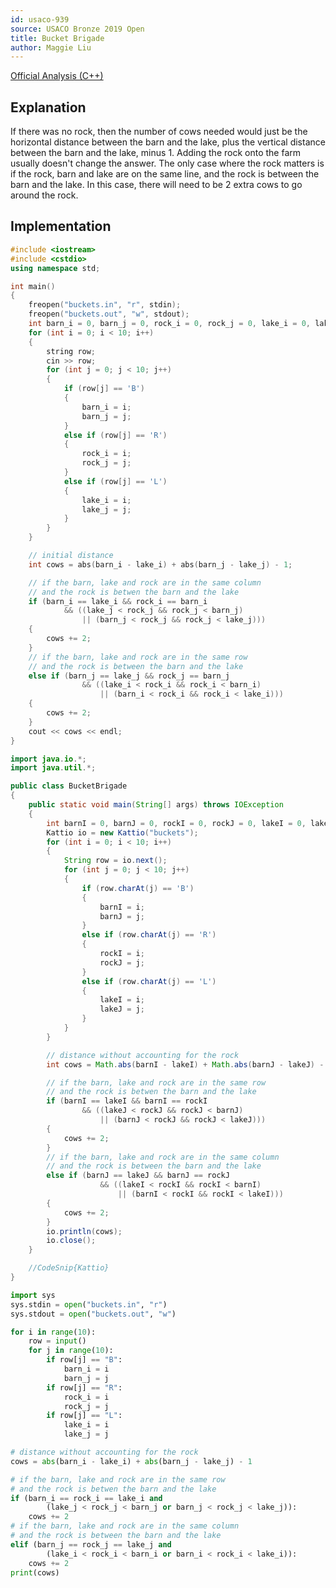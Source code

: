 ```yaml
---
id: usaco-939
source: USACO Bronze 2019 Open
title: Bucket Brigade
author: Maggie Liu
---
```


[Official Analysis (C++)](http://www.usaco.org/current/data/sol_buckets_bronze_open19.html)

## Explanation

If there was no rock, then the number of cows needed would just be the
horizontal distance between the barn and the lake, plus the vertical distance
between the barn and the lake, minus $1$. Adding the rock onto the farm usually
doesn't change the answer. The only case where the rock matters is if the rock,
barn and lake are on the same line, and the rock is between the barn and the
lake. In this case, there will need to be $2$ extra cows to go around the rock.

## Implementation

<LanguageSection>

<CPPSection>

```cpp
#include <iostream>
#include <cstdio>
using namespace std;

int main()
{
	freopen("buckets.in", "r", stdin);
	freopen("buckets.out", "w", stdout);
	int barn_i = 0, barn_j = 0, rock_i = 0, rock_j = 0, lake_i = 0, lake_j = 0;
	for (int i = 0; i < 10; i++)
	{
		string row;
		cin >> row;
		for (int j = 0; j < 10; j++)
		{
			if (row[j] == 'B')
			{
				barn_i = i;
				barn_j = j;
			}
			else if (row[j] == 'R')
			{
				rock_i = i;
				rock_j = j;
			}
			else if (row[j] == 'L')
			{
				lake_i = i;
				lake_j = j;
			}
		}
	}

	// initial distance
	int cows = abs(barn_i - lake_i) + abs(barn_j - lake_j) - 1;

	// if the barn, lake and rock are in the same column
	// and the rock is betwen the barn and the lake
	if (barn_i == lake_i && rock_i == barn_i
			&& ((lake_j < rock_j && rock_j < barn_j)
				|| (barn_j < rock_j && rock_j < lake_j)))
	{
		cows += 2;
	}
	// if the barn, lake and rock are in the same row
	// and the rock is between the barn and the lake
	else if (barn_j == lake_j && rock_j == barn_j
				&& ((lake_i < rock_i && rock_i < barn_i)
					|| (barn_i < rock_i && rock_i < lake_i)))
	{
		cows += 2;
	}
	cout << cows << endl;
}
```

</CPPSection>

<JavaSection>

```java
import java.io.*;
import java.util.*;

public class BucketBrigade
{
	public static void main(String[] args) throws IOException
	{
		int barnI = 0, barnJ = 0, rockI = 0, rockJ = 0, lakeI = 0, lakeJ = 0;
		Kattio io = new Kattio("buckets");
		for (int i = 0; i < 10; i++)
		{
			String row = io.next();
			for (int j = 0; j < 10; j++)
			{
				if (row.charAt(j) == 'B')
				{
					barnI = i;
					barnJ = j;
				}
				else if (row.charAt(j) == 'R')
				{
					rockI = i;
					rockJ = j;
				}
				else if (row.charAt(j) == 'L')
				{
					lakeI = i;
					lakeJ = j;
				}
			}
		}

		// distance without accounting for the rock
		int cows = Math.abs(barnI - lakeI) + Math.abs(barnJ - lakeJ) - 1;

		// if the barn, lake and rock are in the same row
		// and the rock is betwen the barn and the lake
		if (barnI == lakeI && barnI == rockI
				&& ((lakeJ < rockJ && rockJ < barnJ)
					|| (barnJ < rockJ && rockJ < lakeJ)))
		{
			cows += 2;
		}
		// if the barn, lake and rock are in the same column
		// and the rock is between the barn and the lake
		else if (barnJ == lakeJ && barnJ == rockJ
					&& ((lakeI < rockI && rockI < barnI)
						|| (barnI < rockI && rockI < lakeI)))
		{
			cows += 2;
		}
		io.println(cows);
		io.close();
	}

	//CodeSnip{Kattio}
}
```

</JavaSection>

<PySection>

```py
import sys
sys.stdin = open("buckets.in", "r")
sys.stdout = open("buckets.out", "w")

for i in range(10):
	row = input()
	for j in range(10):
		if row[j] == "B":
			barn_i = i
			barn_j = j
		if row[j] == "R":
			rock_i = i
			rock_j = j
		if row[j] == "L":
			lake_i = i
			lake_j = j

# distance without accounting for the rock
cows = abs(barn_i - lake_i) + abs(barn_j - lake_j) - 1

# if the barn, lake and rock are in the same row
# and the rock is betwen the barn and the lake
if (barn_i == rock_i == lake_i and
		(lake_j < rock_j < barn_j or barn_j < rock_j < lake_j)):
	cows += 2
# if the barn, lake and rock are in the same column
# and the rock is between the barn and the lake
elif (barn_j == rock_j == lake_j and
		(lake_i < rock_i < barn_i or barn_i < rock_i < lake_i)):
	cows += 2
print(cows)
```

</PySection>

</LanguageSection>
